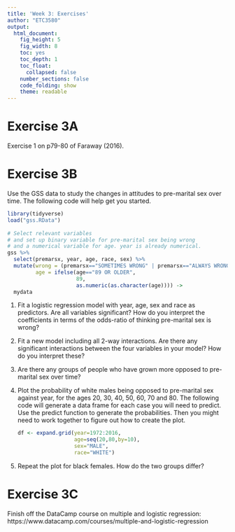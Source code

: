 ```yaml
---
title: 'Week 3: Exercises'
author: "ETC3580"
output:
  html_document:
    fig_height: 5
    fig_width: 8
    toc: yes
    toc_depth: 1
    toc_float:
      collapsed: false
    number_sections: false
    code_folding: show
    theme: readable
---
```


# Exercise 3A

Exercise 1 on p79-80 of Faraway (2016).

# Exercise 3B

Use the GSS data to study the changes in attitudes to pre-marital sex over time. The following code will help get you started.

```r
library(tidyverse)
load("gss.RData")
​
# Select relevant variables
# and set up binary variable for pre-marital sex being wrong
# and a numerical variable for age. year is already numerical.
gss %>%
  select(premarsx, year, age, race, sex) %>%
  mutate(wrong = (premarsx=="SOMETIMES WRONG" | premarsx=="ALWAYS WRONG"),
         age = ifelse(age=="89 OR OLDER",
                      89,
                      as.numeric(as.character(age)))) ->
  mydata
```

1. Fit a logistic regression model with year, age, sex and race as predictors.  Are all variables significant? How do you interpret the coefficients in terms of the odds-ratio of thinking pre-marital sex is wrong?

2. Fit a new model including all 2-way interactions. Are there any significant interactions between the four variables in your model? How do you interpret these?

3. Are there any groups of people who have grown more opposed to pre-marital sex over time?

4. Plot the probability of white males being opposed to pre-marital sex against year, for the ages 20, 30, 40, 50, 60, 70 and 80. The following code will generate a data frame for each case you will need to predict. Use the predict function to generate the probabilities. Then you might need to work together to figure out how to create the plot.

	```r
	df <- expand.grid(year=1972:2016,
	                  age=seq(20,80,by=10),
	                  sex="MALE",
	                  race="WHITE")
	```

5. Repeat the plot for black females. How do the two groups differ?

# Exercise 3C

Finish off the DataCamp course on multiple and logistic regression: https://www.datacamp.com/courses/multiple-and-logistic-regression
